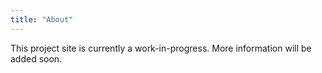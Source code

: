 ```yaml
---
title: "About"
---
```


This project site is currently a work-in-progress. More information will be added soon.